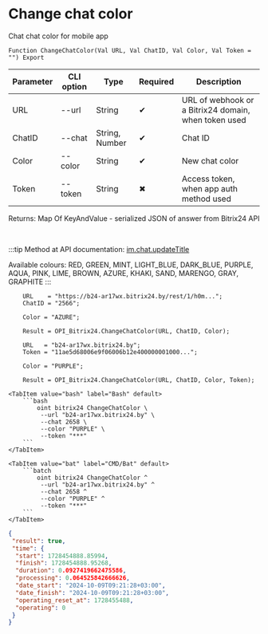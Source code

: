 ﻿---
sidebar_position: 8
description: Change chat color and other functions to work with Bitrix24 in the Open Integration Package, a free open-source integration library for 1C:Enterprise 8, OneScript and CLI
keywords: [1C, 1С, 1С:Enterprise, 1С:Enterprise 8.3, API, Integration, Services, Exchange, OneScript, CLI, Bitrix24]
---


# Change chat color
 Chat chat color for mobile app



`Function ChangeChatColor(Val URL, Val ChatID, Val Color, Val Token = "") Export`

  | Parameter | CLI option | Type | Required | Description |
  |-|-|-|-|-|
  | URL | --url | String | &#x2714; | URL of webhook or a Bitrix24 domain, when token used |
  | ChatID | --chat | String, Number | &#x2714; | Chat ID |
  | Color | --color | String | &#x2714; | New chat color |
  | Token | --token | String | &#x2716; | Access token, when app auth method used |

  
  Returns:  Map Of KeyAndValue - serialized JSON of answer from Bitrix24 API

<br/>

:::tip
Method at API documentation: [im.chat.updateTitle](https://dev.1c-bitrix.ru/learning/course/?COURSE_ID=93&LESSON_ID=12105)

Available colours: RED, GREEN, MINT, LIGHT_BLUE, DARK_BLUE, PURPLE, AQUA, PINK, LIME, BROWN, AZURE, KHAKI, SAND, MARENGO, GRAY, GRAPHITE
:::
<br/>



```bsl title="1C:Enterprise/OneScript code example"
    URL    = "https://b24-ar17wx.bitrix24.by/rest/1/h0m...";
    ChatID = "2566";

    Color = "AZURE";

    Result = OPI_Bitrix24.ChangeChatColor(URL, ChatID, Color);

    URL   = "b24-ar17wx.bitrix24.by";
    Token = "11ae5d68006e9f06006b12e400000001000...";

    Color = "PURPLE";

    Result = OPI_Bitrix24.ChangeChatColor(URL, ChatID, Color, Token);
```
 

 <Tabs>
  
    <TabItem value="bash" label="Bash" default>
        ```bash
            oint bitrix24 ChangeChatColor \
             --url "b24-ar17wx.bitrix24.by" \
             --chat 2658 \
             --color "PURPLE" \
             --token "***"
        ```
    </TabItem>
  
    <TabItem value="bat" label="CMD/Bat" default>
        ```batch
            oint bitrix24 ChangeChatColor ^
             --url "b24-ar17wx.bitrix24.by" ^
             --chat 2658 ^
             --color "PURPLE" ^
             --token "***"
        ```
    </TabItem>
</Tabs>


```json title="Result"
{
 "result": true,
 "time": {
  "start": 1728454888.85994,
  "finish": 1728454888.95268,
  "duration": 0.0927419662475586,
  "processing": 0.064525842666626,
  "date_start": "2024-10-09T09:21:28+03:00",
  "date_finish": "2024-10-09T09:21:28+03:00",
  "operating_reset_at": 1728455488,
  "operating": 0
 }
}
```
